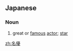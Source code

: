 ==Japanese==
{{ja-kanjitab|めい|ゆう|yomi=on}}

===Noun===
{{ja-noun|めいゆう}}
# great or [[famous]] [[actor]]; [[star]]

[[zh:名優]]